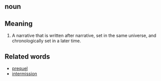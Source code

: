 == noun ==

== Meaning ==

# A narrative that is written after narrative, set in the same universe, and chronologically set in a later time.

== Related words ==

* [[prequel]]
* [[intermission]]